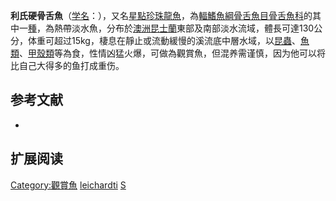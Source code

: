 {{Speciesbox
| status = LC
| status_system = IUCN3.1
| image = 
| image_caption = 
| taxon= Scleropages leichardti
| authority = [[Günther|Günther]], 1864
| synonyms = *''Scleropages leichardtii'', Günther, 1864
*''Scleropages leichhardti'', Günther, 1864
}}

'''利氏硬骨舌魚'''（[[学名|学名]]：''{{lang|la|Scleropages leichardti}}''），又名[[星點珍珠龍魚|星點珍珠龍魚]]，為[[輻鰭魚綱|輻鰭魚綱]][[骨舌魚目|骨舌魚目]][[骨舌魚科|骨舌魚科]]的其中一[[種|種]]，為熱帶淡水魚，分布於[[澳洲|澳洲]][[昆士蘭|昆士蘭]]東部及南部淡水流域，體長可達130公分，体重可超过15kg，棲息在靜止或流動緩慢的溪流底中層水域，以[[昆蟲|昆蟲]]、[[魚類|魚類]]、[[甲殼類|甲殼類]]等為食，性情凶猛火爆，可做為觀賞魚，但混养需谨慎，因为他可以将比自己大得多的鱼打成重伤。

==参考文献==
{{reflist}}
* {{FishBase_species|genus=Scleropages|species=leichardti |year=2015|month=11}}

==扩展阅读==
{{refbegin}}
{{wikispecies-inline|Scleropages leichardti|利氏硬骨舌魚}}
{{refend}}
{{Wikispecies|Scleropages leichardti}}
{{Taxonbar|from=Q174075}}

[[Category:觀賞魚|Category:觀賞魚]]
[[Category:硬骨舌魚屬|leichardti]]
[[Category:1864年描述的鱼类|S]]

{{鱼类小作品}}